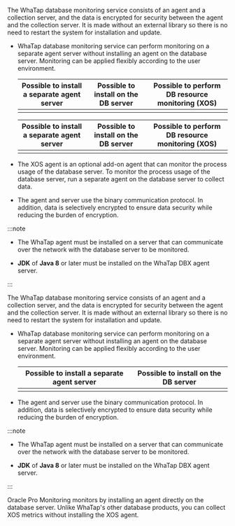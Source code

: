 <Xclude product="oracle-pro,mssql">

The WhaTap database monitoring service consists of an agent and a collection server, and the data is encrypted for security between the agent and the collection server. It is made without an external library so there is no need to restart the system for installation and update.

- WhaTap database monitoring service can perform monitoring on a separate agent server without installing an agent on the database server. Monitoring can be applied flexibly according to the user environment.

  <Xclude product="cubrid,cubrid-v1">

  <div class='db-agent'>

  |           Possible to install a separate agent server           |             Possible to install on the DB server             | Possible to perform DB resource monitoring (XOS) |
  | :-------------------------------------------------------------: | :----------------------------------------------------------: | :----------------------------------------------: |
  | <ImgLang img='dbx-install-agent-on-agent-server.png' desc='' /> | <ImgLang img='dbx-install-agent-on-db-server.png' desc='' /> |      <ImgLang img='xos-agent.png' desc='' />     |

  </div>

  </Xclude>

  <InDoc product="cubrid,cubrid-v1">

  <div class='db-agent'>

  |               Possible to install a separate agent server              |                 Possible to install on the DB server                | Possible to perform DB resource monitoring (XOS) |
  | :--------------------------------------------------------------------: | :-----------------------------------------------------------------: | :----------------------------------------------: |
  | <ImgLang img='dbx-install-agent-on-agent-server-cubrid.png' desc='' /> | <ImgLang img='dbx-install-agent-on-db-server-cubrid.png' desc='' /> |  <ImgLang img='xos-agent-cubrid.png' desc='' />  |

  </div>

  </InDoc>

- The XOS agent is an optional add-on agent that can monitor the process usage of the database server. To monitor the process usage of the database server, run a separate agent on the database server to collect data.

- The agent and server use the binary communication protocol. In addition, data is selectively encrypted to ensure data security while reducing the burden of encryption.

:::note

- The WhaTap agent must be installed on a server that can communicate over the network with the database server to be monitored.

- **JDK** of **Java 8** or later must be installed on the WhaTap DBX agent server.

:::

</Xclude>

<InDoc product="mssql,mssql-v1">

The WhaTap database monitoring service consists of an agent and a collection server, and the data is encrypted for security between the agent and the collection server. It is made without an external library so there is no need to restart the system for installation and update.

- WhaTap database monitoring service can perform monitoring on a separate agent server without installing an agent on the database server. Monitoring can be applied flexibly according to the user environment.

  <div class='db-agent'>

  |           Possible to install a separate agent server           |             Possible to install on the DB server             |
  | :-------------------------------------------------------------: | :----------------------------------------------------------: |
  | <ImgLang img='dbx-install-agent-on-agent-server.png' desc='' /> | <ImgLang img='dbx-install-agent-on-db-server.png' desc='' /> |

  </div>

- The agent and server use the binary communication protocol. In addition, data is selectively encrypted to ensure data security while reducing the burden of encryption.

:::note

- The WhaTap agent must be installed on a server that can communicate over the network with the database server to be monitored.

- **JDK** of **Java 8** or later must be installed on the WhaTap DBX agent server.

:::

</InDoc>

<InDoc product="oracle-pro">

Oracle Pro Monitoring monitors by installing an agent directly on the database server. Unlike WhaTap's other database products, you can collect XOS metrics without installing the XOS agent.

<ImgLang img='dbx-install-agent-on-db-server-dma.png' desc='Agent structure map' />

</InDoc>

